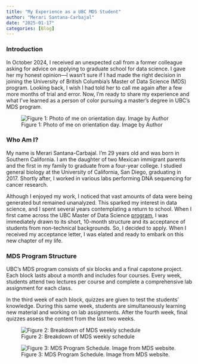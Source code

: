 ```yaml
---
title: "My Experience as a UBC MDS Student"
author: "Merari Santana-Carbajal"
date: "2025-01-17"
categories: [Blog]
---
```


### Introduction

In October 2024, I received an unexpected call from a former colleague asking for advice on applying to graduate school for data science. I gave her my honest opinion—I wasn’t sure if I had made the right decision in joining the University of British Columbia’s Master of Data Science (MDS) program. Looking back, I wish I had told her to call me again after a few more months of trial and error. Now, I’m ready to share my experience and what I’ve learned as a person of color pursuing a master’s degree in UBC’s MDS program. 


![Figure 1: Photo of me on orientation day. Image by Author](UBC_merari.jpg)

### Who Am I? 

My name is Merari Santana-Carbajal. I’m 29 years old and was born in Southern California. I am the daughter of two Mexican immigrant parents and the first in my family to graduate from a four-year college. I studied general biology at the University of California, San Diego, graduating in 2017. Shortly after, I worked in various labs performing DNA sequencing for cancer research. 

Although I enjoyed my work, I noticed that vast amounts of data were being generated but remained unanalyzed. This sparked my interest in data science, and I spent several years contemplating a return to school. When I first came across the UBC Master of Data Science [program](https://masterdatascience.ubc.ca/programs/vancouver), I was immediately drawn to its short, 10-month structure and its acceptance of students from non-technical backgrounds. So, I decided to apply. When I received my acceptance letter, I was elated and ready to embark on this new chapter of my life. 

### MDS Program Structure

UBC’s MDS program consists of six blocks and a final capstone project. Each block lasts about a month and includes four courses. Every week, students attend two lectures per course and complete a comprehensive lab assignment for each class. 

In the third week of each block, quizzes are given to test the students' knowledge. During this same week, students are simultaneously learning new material and working on lab assignments. After the fourth week, final quizzes assess the content from the last two weeks. 

![Figure 2: Breakdown of MDS weekly schedule](block_breakdown.jpg){fig-align="center"}


![Figure 3: MDS Program Schedule. Image from MDS website.](MDS_schedule.jpg)